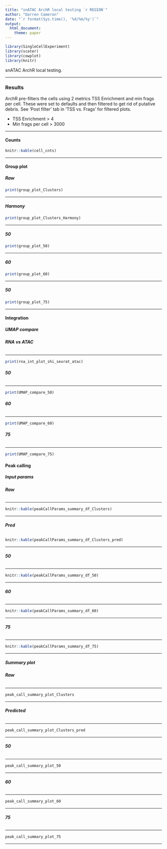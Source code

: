 ```yaml
---
title: "snATAC ArchR local testing `r REGION`"
author: "Darren Cameron"
date: "`r format(Sys.time(), '%d/%m/%y')`"
output:
  html_document:
    theme: paper
---
```


```r
library(SingleCellExperiment)
library(scater)
library(cowplot)
library(knitr)
```

snATAC ArchR local testing.

*** 

### Results {.tabset}

ArchR pre-filters the cells using 2 metrics TSS Enrichment and min frags per cell. These were set to defaults and then filtered to get rid of putative debris. See 'Post filter' tab in 'TSS vs. Frags' for filtered plots.

  + TSS Enrichment > 4
  + Min frags per cell > 3000

***

#### **Counts**

```R
knitr::kable(cell_cnts)
```

***


#### **Group plot** {.tabset}

##### **Raw**


```R
print(group_plot_Clusters)
```

***

##### **Harmony**


```R
print(group_plot_Clusters_Harmony)
```

***

##### **50**


```R
print(group_plot_50)
```

***

##### **60**


```R
print(group_plot_60)
```

***

##### **50**


```R
print(group_plot_75)
```

***

#### **Integration** {.tabset}

##### **UMAP compare** {.tabset}

###### **RNA vs ATAC**

***

```R
print(rna_int_plot_shi_seurat_atac)
```

###### **50**

***

```R
print(UMAP_compare_50)
```

###### **60**

***

```R
print(UMAP_compare_60)
```

###### **75**

***

```R
print(UMAP_compare_75)
```


#### **Peak calling** {.tabset}

##### **Input params** {.tabset}

###### **Raw**

***

```R
knitr::kable(peakCallParams_summary_df_Clusters)
```

***

###### **Pred**


```R
knitr::kable(peakCallParams_summary_df_Clusters_pred)
```

***

###### **50**

***

```R
knitr::kable(peakCallParams_summary_df_50)
```

***

###### **60**

***

```R
knitr::kable(peakCallParams_summary_df_60)
```

***

###### **75**

***

```R
knitr::kable(peakCallParams_summary_df_75)
```

***


##### **Summary plot** {.tabset}

###### **Raw**

***

```R
peak_call_summary_plot_Clusters
```

***

###### **Predicted**

***

```R
peak_call_summary_plot_Clusters_pred
```

***

###### **50**

***

```R
peak_call_summary_plot_50
```

***

###### **60**

***

```R
peak_call_summary_plot_60
```

***

###### **75**

***

```R
peak_call_summary_plot_75
```

***

